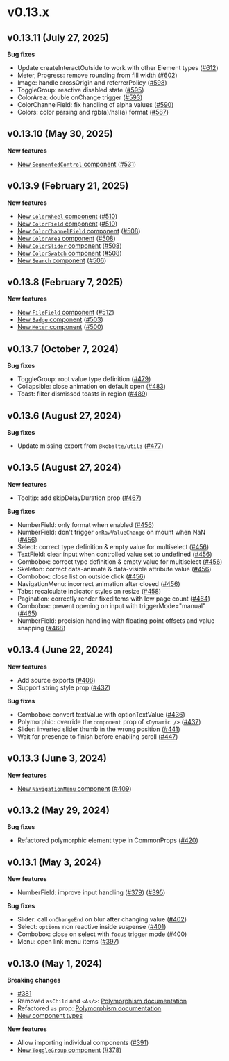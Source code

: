 # v0.13.x

## v0.13.11 (July 27, 2025)

**Bug fixes**

- Update createInteractOutside to work with other Element types ([#612](https://github.com/kobaltedev/kobalte/pull/612))
- Meter, Progress: remove rounding from fill width ([#602](https://github.com/kobaltedev/kobalte/pull/602))
- Image: handle crossOrigin and referrerPolicy ([#598](https://github.com/kobaltedev/kobalte/pull/598))
- ToggleGroup: reactive disabled state ([#595](https://github.com/kobaltedev/kobalte/pull/595))
- ColorArea: double onChange trigger ([#593](https://github.com/kobaltedev/kobalte/pull/593))
- ColorChannelField: fix handling of alpha values ([#590](https://github.com/kobaltedev/kobalte/pull/590))
- Colors: color parsing and rgb(a)/hsl(a) format ([#587](https://github.com/kobaltedev/kobalte/pull/587))

## v0.13.10 (May 30, 2025)

**New features**

- [New `SegmentedControl` component](/docs/core/components/segmented-control) ([#531](https://github.com/kobaltedev/kobalte/pull/531))

## v0.13.9 (February 21, 2025)

**New features**

- [New `ColorWheel` component](/docs/core/components/color-wheel) ([#510](https://github.com/kobaltedev/kobalte/pull/510))
- [New `ColorField` component](/docs/core/components/color-field) ([#510](https://github.com/kobaltedev/kobalte/pull/510))
- [New `ColorChannelField` component](/docs/core/components/color-channel-field) ([#508](https://github.com/kobaltedev/kobalte/pull/508))
- [New `ColorArea` component](/docs/core/components/color-area) ([#508](https://github.com/kobaltedev/kobalte/pull/508))
- [New `ColorSlider` component](/docs/core/components/color-slider) ([#508](https://github.com/kobaltedev/kobalte/pull/508))
- [New `ColorSwatch` component](/docs/core/components/color-swatch) ([#508](https://github.com/kobaltedev/kobalte/pull/508))
- [New `Search` component](/docs/core/components/search) ([#506](https://github.com/kobaltedev/kobalte/pull/506))

## v0.13.8 (February 7, 2025)

**New features**

- [New `FileField` component](/docs/core/components/file-field) ([#512](https://github.com/kobaltedev/kobalte/pull/512))
- [New `Badge` component](/docs/core/components/badge) ([#503](https://github.com/kobaltedev/kobalte/pull/503))
- [New `Meter` component](/docs/core/components/meter) ([#500](https://github.com/kobaltedev/kobalte/pull/500))

## v0.13.7 (October 7, 2024)

**Bug fixes**

- ToggleGroup: root value type definition ([#479](https://github.com/kobaltedev/kobalte/pull/479))
- Collapsible: close animation on default open ([#483](https://github.com/kobaltedev/kobalte/pull/483))
- Toast: filter dismissed toasts in region ([#489](https://github.com/kobaltedev/kobalte/pull/489))

## v0.13.6 (August 27, 2024)

**Bug fixes**

- Update missing export from `@kobalte/utils` ([#477](https://github.com/kobaltedev/kobalte/pull/477))

## v0.13.5 (August 27, 2024)

**New features**

- Tooltip: add skipDelayDuration prop ([#467](https://github.com/kobaltedev/kobalte/pull/467))

**Bug fixes**

- NumberField: only format when enabled ([#456](https://github.com/kobaltedev/kobalte/pull/456))
- NumberField: don't trigger `onRawValueChange` on mount when NaN ([#456](https://github.com/kobaltedev/kobalte/pull/456))
- Select: correct type definition & empty value for multiselect ([#456](https://github.com/kobaltedev/kobalte/pull/456))
- TextField: clear input when controlled value set to undefined ([#456](https://github.com/kobaltedev/kobalte/pull/456))
- Combobox: correct type definition & empty value for multiselect ([#456](https://github.com/kobaltedev/kobalte/pull/456))
- Skeleton: correct data-animate & data-visible attribute value ([#456](https://github.com/kobaltedev/kobalte/pull/456))
- Combobox: close list on outside click ([#456](https://github.com/kobaltedev/kobalte/pull/456))
- NavigationMenu: incorrect animation after closed ([#456](https://github.com/kobaltedev/kobalte/pull/456))
- Tabs: recalculate indicator styles on resize ([#458](https://github.com/kobaltedev/kobalte/pull/458))
- Pagination: correctly render fixedItems with low page count ([#464](https://github.com/kobaltedev/kobalte/pull/464))
- Combobox: prevent opening on input with triggerMode="manual" ([#465](https://github.com/kobaltedev/kobalte/pull/465))
- NumberField: precision handling with floating point offsets and value snapping ([#468](https://github.com/kobaltedev/kobalte/pull/468))

## v0.13.4 (June 22, 2024)

**New features**

- Add source exports ([#408](https://github.com/kobaltedev/kobalte/pull/408))
- Support string style prop ([#432](https://github.com/kobaltedev/kobalte/pull/432))

**Bug fixes**

- Combobox: convert textValue with optionTextValue ([#436](https://github.com/kobaltedev/kobalte/pull/436))
- Polymorphic: override the `component` prop of `<Dynamic />` ([#437](https://github.com/kobaltedev/kobalte/pull/437))
- Slider: inverted slider thumb in the wrong position ([#441](https://github.com/kobaltedev/kobalte/pull/441))
- Wait for presence to finish before enabling scroll ([#447](https://github.com/kobaltedev/kobalte/pull/447))

## v0.13.3 (June 3, 2024)

**New features**

- [New `NavigationMenu` component](/docs/core/components/navigation-menu) ([#409](https://github.com/kobaltedev/kobalte/pull/409))

## v0.13.2 (May 29, 2024)

**Bug fixes**

- Refactored polymorphic element type in CommonProps ([#420](https://github.com/kobaltedev/kobalte/pull/420))

## v0.13.1 (May 3, 2024)

**New features**

- NumberField: improve input handling ([#379](https://github.com/kobaltedev/kobalte/pull/379)) ([#395](https://github.com/kobaltedev/kobalte/pull/395))

**Bug fixes**

- Slider: call `onChangeEnd` on blur after changing value ([#402](https://github.com/kobaltedev/kobalte/pull/402))
- Select: `options` non reactive inside suspense ([#401](https://github.com/kobaltedev/kobalte/pull/401))
- Combobox: close on select with `focus` trigger mode ([#400](https://github.com/kobaltedev/kobalte/pull/400))
- Menu: open link menu items ([#397](https://github.com/kobaltedev/kobalte/pull/397))

## v0.13.0 (May 1, 2024)

**Breaking changes**

- [#381](https://github.com/kobaltedev/kobalte/pull/381)
- Removed `asChild` and `<As/>`: [Polymorphism documentation](/docs/core/overview/polymorphism)
- Refactored `as` prop: [Polymorphism documentation](/docs/core/overview/polymorphism)
- [New component types](/docs/core/overview/polymorphism#types)

**New features**

- Allow importing individual components ([#391](https://github.com/kobaltedev/kobalte/pull/391))
- [New `ToggleGroup` component](/docs/core/components/toggle-group) ([#378](https://github.com/kobaltedev/kobalte/pull/378))
